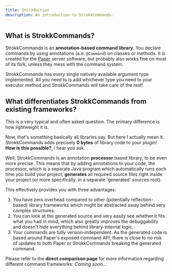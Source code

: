 ```yaml
---
title: Introduction
description: An introduction to StrokkCommands.
---
```


## What is StrokkCommands?
StrokkCommands is an **annotation-based command library**. You declare commands by using annotations (a.e. `@Command`)
on classes or methods. It is created for the [Paper](https://github.com/PaperMC/Paper) server software, but probably
also works fine on most of its fork, unless they mess with the command system.

StrokkCommands has every single natively available argument type implemented. All you need to is add whichever
type you need to your executor method and StrokkCommands will take care of the rest!

## What differentiates StrokkCommands from existing frameworks?
This is a very typical and often asked question. The primary difference is how lightweight it is.

Now, that's something basically all libraries say. But here I actually mean it. StrokkCommands
adds precisely **0 bytes** of library code to your plugin! **How is this possible?**, I hear you ask.

Well, StrokkCommands is an annotation **processor** based library, to be even more precise.
This means that by adding annotations to your code, the processor, which is a separate Java
program which automatically runs each time you build your project, **generates** all required
source files right inside your project (or more specifically, in a separate 'generated' sources root).

This effectively provides you with three advantages:
1. You have zero overhead compared to other (potentially reflection-based) library frameworks which might
   be abstracted away behind very complex structures.
2. You can look at the generated source and very easily see whether it fits what you had in mind, which also
   greatly improves the debuggability and doesn't hide everything behind library-internal logic.
3. Your commands are fully version-independent. As the generated code is based around Paper's exposed command API,
   there is close to no risk of updates to both Paper or StrokkCommands breaking the generated command.

Please refer to the **direct comparison page** for more information regarding different command frameworks: *Coming soon...*
